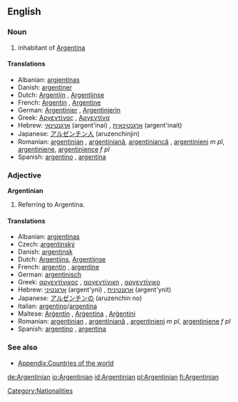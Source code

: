 ==English==

===Noun===
{{en-noun}}

# inhabitant of [[Argentina]]

====Translations====
*Albanian: [[argjentinas]]
*Danish: [[argentiner]]
*Dutch: [[Argentijn]] {{m}}, [[Argentijnse]] {{f}}
*French: [[Argentin]] {{m}}, [[Argentine]] {{f}}
*German: [[Argentinier]] {{m}}, [[Argentinierin]] {{f}}
*Greek: [[Αργεντίνος]] {{m}}, [[Αργεντίνα]] {{f}}
*Hebrew: [[ארגנטינאי]] (argent'inai) {{m}}, [[ארגנטינאית]] (argent'inait) {{f}}
*Japanese: [[アルゼンチン人]] (aruzenchinjin)
*Romanian: [[argentinian]] {{m}}, [[argentiniană]], [[argentiniancă]] {{f}}, [[argentinieni]] ''m pl'', [[argentiniene]], [[argentinience]] ''f pl''
*Spanish: [[argentino]] {{m}}, [[argentina]] {{f}}

===Adjective===
'''Argentinian'''

# Referring to Argentina.

====Translations====
*Albanian: [[argjentinas]]
* Czech: [[argentinský]] {{m}}
*Danish: [[argentinsk]]
*Dutch: [[Argentijns]], [[Argentijnse]]
*French: [[argentin]] {{m}}, [[argentine]] {{f}}
*German: [[argentinisch]]
*Greek: [[αργεντίνικος]] {{m}}, [[αργεντίνικη]] {{f}}, [[αργεντίνικο]] {{n}}
*Hebrew: [[ארגנטיני]] (argent'yni) {{m}}, [[ארגנטינית]] (argent'ynit) {{f}}
*Japanese: [[アルゼンチンの]] (aruzenchin no)
*Italian: [[argentino]]/[[argentina]]
*Maltese: [[Arġentin]] {{m}}, [[Arġentina]] {{f}}, [[Arġentini]] {{p}}
*Romanian: [[argentinian]] {{m}}, [[argentiniană]] {{f}}, [[argentinieni]] ''m pl'', [[argentiniene]] ''f pl''
*Spanish: [[argentino]] {{m}}, [[argentina]] {{f}}

===See also===
*[[Appendix:Countries of the world]]

[[Category:Nationalities]]

[[de:Argentinian]]
[[io:Argentinian]]
[[id:Argentinian]]
[[pl:Argentinian]]
[[fi:Argentinian]]